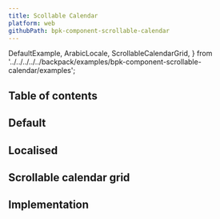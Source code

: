 ```yaml
---
title: Scollable Calendar
platform: web
githubPath: bpk-component-scrollable-calendar
---
```



  DefaultExample,
  ArabicLocale,
  ScrollableCalendarGrid,
} from '../../../../../backpack/examples/bpk-component-scrollable-calendar/examples';

## Table of contents

## Default

<PresentationBlock>
  <DefaultExample />
</PresentationBlock>

## Localised

<PresentationBlock>
  <ArabicLocale />
</PresentationBlock>

## Scrollable calendar grid

<PresentationBlock>
  <ScrollableCalendarGrid />
</PresentationBlock>


## Implementation

<Readme />


